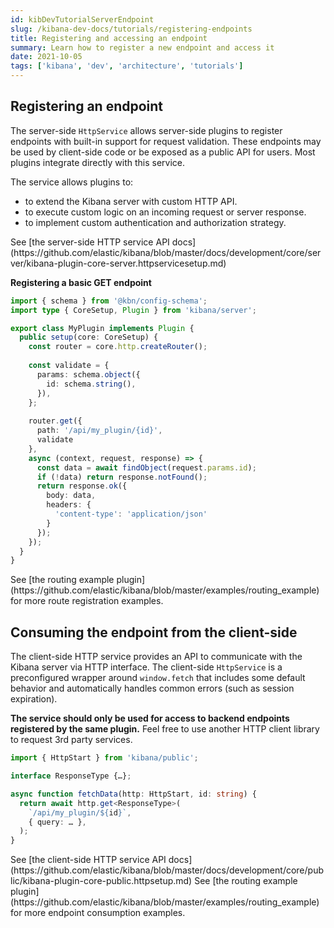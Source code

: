 ```yaml
---
id: kibDevTutorialServerEndpoint
slug: /kibana-dev-docs/tutorials/registering-endpoints
title: Registering and accessing an endpoint
summary: Learn how to register a new endpoint and access it
date: 2021-10-05
tags: ['kibana', 'dev', 'architecture', 'tutorials']
---
```


## Registering an endpoint

The server-side `HttpService` allows server-side plugins to register endpoints with built-in support for request validation. These endpoints may be used by client-side code or be exposed as a public API for users. Most plugins integrate directly with this service.

The service allows plugins to:
- to extend the Kibana server with custom HTTP API.
- to execute custom logic on an incoming request or server response.
- to implement custom authentication and authorization strategy.

<DocCallOut>
  See [the server-side HTTP service API docs](https://github.com/elastic/kibana/blob/master/docs/development/core/server/kibana-plugin-core-server.httpservicesetup.md)
</DocCallOut>

**Registering a basic GET endpoint**

```ts
import { schema } from '@kbn/config-schema';
import type { CoreSetup, Plugin } from 'kibana/server';

export class MyPlugin implements Plugin {
  public setup(core: CoreSetup) {
    const router = core.http.createRouter();
    
    const validate = {
      params: schema.object({
        id: schema.string(),
      }),
    };
    
    router.get({
      path: '/api/my_plugin/{id}',
      validate
    },
    async (context, request, response) => {
      const data = await findObject(request.params.id);
      if (!data) return response.notFound();
      return response.ok({
        body: data,
        headers: {
          'content-type': 'application/json'
        }
      });
    });
  }
}
```

<DocCallOut>
  See [the routing example plugin](https://github.com/elastic/kibana/blob/master/examples/routing_example) for more route registration examples.
</DocCallOut>

## Consuming the endpoint from the client-side

The client-side HTTP service provides an API to communicate with the Kibana server via HTTP interface.
The client-side `HttpService` is a preconfigured wrapper around `window.fetch` that includes some default behavior and automatically handles common errors (such as session expiration). 

**The service should only be used for access to backend endpoints registered by the same plugin.** Feel free to use another HTTP client library to request 3rd party services.

```ts
import { HttpStart } from 'kibana/public';

interface ResponseType {…};

async function fetchData(http: HttpStart, id: string) {
  return await http.get<ResponseType>(
    `/api/my_plugin/${id}`,
    { query: … },
  ); 
}
```

<DocCallOut>
  See [the client-side HTTP service API docs](https://github.com/elastic/kibana/blob/master/docs/development/core/public/kibana-plugin-core-public.httpsetup.md)
</DocCallOut>

<DocCallOut>
  See [the routing example plugin](https://github.com/elastic/kibana/blob/master/examples/routing_example) for more endpoint consumption examples.
</DocCallOut>
